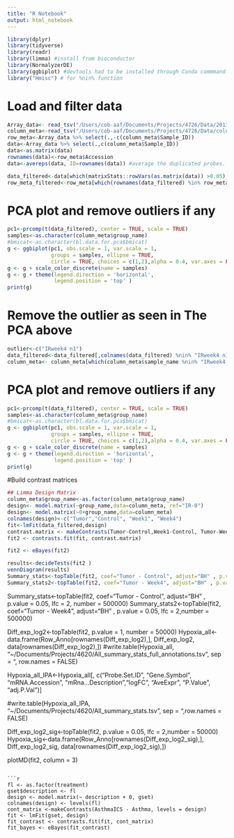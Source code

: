 ```yaml
---
title: "R Notebook"
output: html_notebook
---
```

```r
library(dplyr)
library(tidyverse)
library(readr)
library(limma) #install from bioconductor 
library(NormalyzerDE)
library(ggbiplot) #devtools had to be installed through Conda commmand line before installation of ggbiplot from github
library("Hmisc") # for %nin% function
```

# Load and filter data 

```r
Array_data<- read_tsv("/Users/cob-aaf/Documents/Projects/4726/Data/2013-33_QN_Data_Filtered_median_80.0_per_log2.txt")
column_meta<-read_tsv("/Users/cob-aaf/Documents/Projects/4726/Data/column_meta.txt")
row_meta<-Array_data %>% select(.,-c(column_meta$Sample_ID))
data<-Array_data %>% select(.,c(column_meta$Sample_ID))
data<-as.matrix(data)
rownames(data)<-row_meta$Accession
data<-avereps(data, ID=rownames(data)) #average the duplicated probes.

data_filtered<-data[which(matrixStats::rowVars(as.matrix(data)) >0.05),] # Filter out the probes with less than 2 percent variance.
row_meta_filtered<-row_meta[which(rownames(data_filtered) %in% row_meta$Accession), ] 
```

# PCA plot and remove outliers if any

```r
pc1<-prcomp(t(data_filtered), center = TRUE, scale = TRUE)
samples<-as.character(column_meta$group_name)
#bmicat<-as.character(bl.data.for.pca$bmicat)
g <- ggbiplot(pc1, obs.scale = 1, var.scale = 1, 
              groups = samples, ellipse = TRUE, 
              circle = TRUE, choices = c(1,2),alpha = 0.4, var.axes = FALSE , labels = column_meta$sample_name)
g <- g + scale_color_discrete(name = samples)
g <- g + theme(legend.direction = 'horizontal', 
               legend.position = 'top' ) 
print(g)
```

# Remove the outlier as seen in The PCA above

```r
outlier<-c("IRweek4 n1")
data_filtered<-data_filtered[,colnames(data_filtered) %nin% "IRweek4 n1"] %>% head()
column_meta<- column_meta[which(column_meta$sample_name %nin% "IRweek4 n1"),]
```

# PCA plot and remove outliers if any

```r
pc1<-prcomp(t(data_filtered), center = TRUE, scale = TRUE)
samples<-as.character(column_meta$group_name)
#bmicat<-as.character(bl.data.for.pca$bmicat)
g <- ggbiplot(pc1, obs.scale = 1, var.scale = 1, 
              groups = samples, ellipse = TRUE, 
              circle = TRUE, choices = c(1,2),alpha = 0.4, var.axes = FALSE , labels = column_meta$sample_name)
g <- g + scale_color_discrete(name = samples)
g <- g + theme(legend.direction = 'horizontal', 
               legend.position = 'top' ) 
print(g)
```

#Build contrast matrices

```r
## Limma Design Matrix
column_meta$group_name<-as.factor(column_meta$group_name)
design<- model.matrix(~group_name,data=column_meta, ref="IR-0")
design<- model.matrix(~0+group_name,data=column_meta)
colnames(design)<-c("Tumor","Control", "Week1", "Week4")
fit<-lmFit(data_filtered,design)
contrast.matrix <- makeContrasts(Tumor-Control,Week1-Control, Tumor-Week1,Tumor-Week1, levels=design) #Tumor-Week1, Tumor-Week4, Week4-Control, Tumor-Week4  Week4-Week1removed for venn
fit2 <- contrasts.fit(fit, contrast.matrix)

fit2 <- eBayes(fit2)

results<-decideTests(fit2 )
vennDiagram(results)
Summary_stats<-topTable(fit2, coef="Tumor - Control", adjust="BH" , p.value = 0.05, lfc = 0, number = 500000)
Summary_stats2<-topTable(fit2, coef="Tumor - Week4", adjust="BH" , p.value = 0.05, lfc = 2,number = 500000)
```


Summary_stats<-topTable(fit2, coef="Tumor - Control", adjust="BH" , p.value = 0.05, lfc = 2, number = 500000)
Summary_stats2<-topTable(fit2, coef="Tumor - Week4", adjust="BH" , p.value = 0.05, lfc = 2,number = 500000)


Diff_exp_log2<-topTable(fit2, p.value = 1, number = 50000)
Hypoxia_all<-data.frame(Row_Anno[rownames(Diff_exp_log2),], Diff_exp_log2, data[rownames(Diff_exp_log2),])
#write.table(Hypoxia_all, "~/Documents/Projects/4620/All_summary_stats_full_annotations.tsv", sep = "\t", row.names = FALSE)

Hypoxia_all_IPA<-Hypoxia_all[, c("Probe.Set.ID", "Gene.Symbol", "mRNA.Accession", "mRna...Description","logFC", "AveExpr", "P.Value", "adj.P.Val")]

#write.table(Hypoxia_all_IPA, "~/Documents/Projects/4620/All_summary_stats.tsv", sep = "\t",row.names = FALSE)

Diff_exp_log2_sig<-topTable(fit2, p.value = 0.05, lfc = 2,number = 50000)
Hypoxia_sig<-data.frame(Row_Anno[rownames(Diff_exp_log2_sig),], Diff_exp_log2_sig, data[rownames(Diff_exp_log2_sig),])

plotMD(fit2, column = 3)

```

```r

fl <- as.factor(treatment)
gset$description <- fl
design <- model.matrix(~ description + 0, gset)
colnames(design) <- levels(fl)
cont_matrix <-makeContrasts(AsthmaICS - Asthma, levels = design)
fit <- lmFit(gset, design)
fit_contrast <- contrasts.fit(fit, cont_matrix)
fit_bayes <- eBayes(fit_contrast)

```

